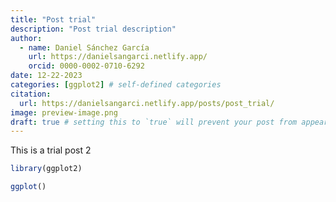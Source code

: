 ```yaml
---
title: "Post trial"
description: "Post trial description"
author:
  - name: Daniel Sánchez García
    url: https://danielsangarci.netlify.app/
    orcid: 0000-0002-0710-6292
date: 12-22-2023
categories: [ggplot2] # self-defined categories
citation: 
  url: https://danielsangarci.netlify.app/posts/post_trial/ 
image: preview-image.png
draft: true # setting this to `true` will prevent your post from appearing on your listing page until you're ready!
---
```


This is a trial post 2

``` r
library(ggplot2)

ggplot()
```
